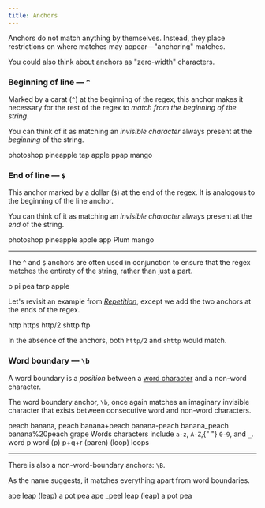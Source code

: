 ```yaml
---
title: Anchors
---
```


Anchors do not match anything by themselves. Instead, they place restrictions on where matches may appear—"anchoring" matches.

You could also think about anchors as "zero-width" characters.

### Beginning of line — `^`

Marked by a carat (`^`) at the beginning of the regex, this anchor makes it necessary for the rest of the regex to _match from the beginning of the string_.

You can think of it as matching an _invisible character_ always present at the _beginning_ of the string.

<Example regex={/^p/g}>
    <String>photoshop</String>
    <String>pineapple</String>
    <String>tap</String>
    <String>apple</String>
    <String>ppap</String>
    <String>mango</String>
</Example>

### End of line — `$`

This anchor marked by a dollar (`$`) at the end of the regex. It is analogous to the beginning of the line anchor.

You can think of it as matching an _invisible character_ always present at the _end_ of the string.

<Example regex={/p$/g}>
    <String>photoshop</String>
    <String>pineapple</String>
    <String>apple</String>
    <String>app</String>
    <String>Plum</String>
    <String>mango</String>
</Example>

---

The `^` and `$` anchors are often used in conjunction to ensure that the regex matches the entirety of the string, rather than just a part.

<Example regex={/^p$/g}>
    <String>p</String>
    <String>pi</String>
    <String>pea</String>
    <String>tarp</String>
    <String>apple</String>
</Example>

Let's revisit an example from [_Repetition_](/chapters/repetition), except we add the two anchors at the ends of the regex.

<Example regex={/^https?$/g}>
    <String>http</String>
    <String>https</String>
    <String>http/2</String>
    <String>shttp</String>
    <String>ftp</String>
</Example>

In the absence of the anchors, both `http/2` and `shttp` would match.

### Word boundary — `\b`

A word boundary is a _position_ between a [word character](/chapters/character-escapes#word-character--w) and a non-word character.

The word boundary anchor, `\b`, once again matches an imaginary invisible character that exists between consecutive word and non-word characters.

<Example regex={/\bp/g}>
    <String>peach</String>
    <String>banana, peach</String>
    <String>banana+peach</String>
    <String>banana-peach</String>
    <String>banana_peach</String>
    <String>banana%20peach</String>
    <String>grape</String>
</Example>
<Note>
    Words characters include <code>a-z</code>, <code>A-Z</code>,{" "}
    <code>0-9</code>, and <code>_</code>.
</Note>
<Example regex={/\bp\b/g}>
    <String>word p word</String>
    <String>(p)</String>
    <String>p+q+r</String>
    <String>(paren)</String>
    <String>(loop)</String>
    <String>loops</String>
</Example>

---

There is also a non-word-boundary anchors: `\B`.

As the name suggests, it matches everything apart from word boundaries.

<Example regex={/\Bp/g}>
    <String>ape</String>
    <String>leap</String>
    <String>(leap)</String>
    <String>a pot</String>
    <String>pea</String>
</Example>
<Example regex={/\Bp\B/g}>
    <String>ape</String>
    <String>_peel</String>
    <String>leap</String>
    <String>(leap)</String>
    <String>a pot</String>
    <String>pea</String>
</Example>
